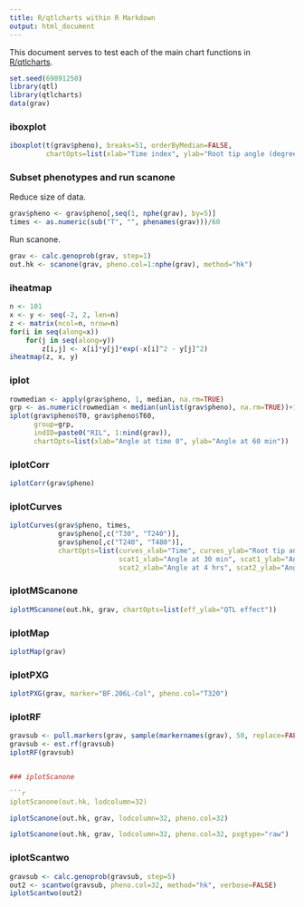```yaml
---
title: R/qtlcharts within R Markdown
output: html_document
---
```


This document serves to test each of the main chart functions in
[R/qtlcharts](http://kbroman.org/qtlcharts).

```r
set.seed(69891250)
library(qtl)
library(qtlcharts)
data(grav)
```

### iboxplot

```r
iboxplot(t(grav$pheno), breaks=51, orderByMedian=FALSE,
         chartOpts=list(xlab="Time index", ylab="Root tip angle (degrees)"))
```


### Subset phenotypes and run scanone

Reduce size of data.

```r
grav$pheno <- grav$pheno[,seq(1, nphe(grav), by=5)]
times <- as.numeric(sub("T", "", phenames(grav)))/60
```

Run scanone.

```r
grav <- calc.genoprob(grav, step=1)
out.hk <- scanone(grav, pheno.col=1:nphe(grav), method="hk")
```

### iheatmap

```r
n <- 101
x <- y <- seq(-2, 2, len=n)
z <- matrix(ncol=n, nrow=n)
for(i in seq(along=x))
    for(j in seq(along=y))
        z[i,j] <- x[i]*y[j]*exp(-x[i]^2 - y[j]^2)
iheatmap(z, x, y)
```

### iplot

```r
rowmedian <- apply(grav$pheno, 1, median, na.rm=TRUE)
grp <- as.numeric(rowmedian < median(unlist(grav$pheno), na.rm=TRUE))+1
iplot(grav$pheno$T0, grav$pheno$T60,
      group=grp,
      indID=paste0("RIL", 1:nind(grav)),
      chartOpts=list(xlab="Angle at time 0", ylab="Angle at 60 min"))
```

### iplotCorr

```r
iplotCorr(grav$pheno)
```

### iplotCurves

```r
iplotCurves(grav$pheno, times,
            grav$pheno[,c("T30", "T240")],
            grav$pheno[,c("T240", "T480")],
            chartOpts=list(curves_xlab="Time", curves_ylab="Root tip angle",
                           scat1_xlab="Angle at 30 min", scat1_ylab="Angle at 4 hrs",
                           scat2_xlab="Angle at 4 hrs", scat2_ylab="Angle at 8 hrs"))
```


### iplotMScanone

```r
iplotMScanone(out.hk, grav, chartOpts=list(eff_ylab="QTL effect"))
```

### iplotMap

```r
iplotMap(grav)
```


### iplotPXG


```r
iplotPXG(grav, marker="BF.206L-Col", pheno.col="T320")
```


### iplotRF

```r
gravsub <- pull.markers(grav, sample(markernames(grav), 50, replace=FALSE))
gravsub <- est.rf(gravsub)
iplotRF(gravsub)


### iplotScanone

```r
iplotScanone(out.hk, lodcolumn=32)
```

```r
iplotScanone(out.hk, grav, lodcolumn=32, pheno.col=32)
```

```r
iplotScanone(out.hk, grav, lodcolumn=32, pheno.col=32, pxgtype="raw")
```

### iplotScantwo

```r
gravsub <- calc.genoprob(gravsub, step=5)
out2 <- scantwo(gravsub, pheno.col=32, method="hk", verbose=FALSE)
iplotScantwo(out2)
```

